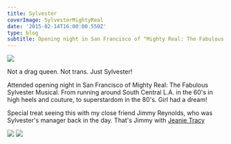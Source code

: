 ---
title: Sylvester
coverImage: SylvesterMightyReal
date: '2015-02-14T16:00:00.550Z'
type: blog
subtitle: Opening night in San Francisco of "Mighty Real: The Fabulous Sylvester Musical"
---

<Image src="Sylvester"  />

Not a drag queen. Not trans. Just Sylvester! 

Attended opening night in San Francisco of Mighty Real: The Fabulous Sylvester Musical. From running around South Central L.A. in the 60's in high heels and couture, to superstardom in the 80's. Girl had a dream!

Special treat seeing this with my close friend Jimmy Reynolds, who was Sylvester's manager back in the day. That's Jimmy with <a href="https://en.wikipedia.org/wiki/Jeanie_Tracy">Jeanie Tracy</a>

<Image src="SylvesterMusical"  />
<Image src="JimmyReynoldsJeanieTracy1"  />